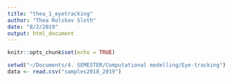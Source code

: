 ```yaml
---
title: "thea_1_eyetracking"
author: "Thea Rolskov Sloth"
date: "8/2/2019"
output: html_document
---
```


```r
knitr::opts_chunk$set(echo = TRUE)
```

```r

setwd("~/Documents/4. SEMESTER/Computational modelling/Eye-tracking")
data <- read.csv("samples2018_2019")



```






